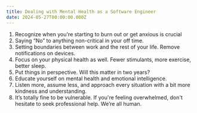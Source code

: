 ```yaml
---
title: Dealing with Mental Health as a Software Engineer
date: 2024-05-27T00:00:00.000Z
---
```


1. Recognize when you're starting to burn out or get anxious is crucial
2. Saying “No” to anything non-critical in your off time.
3. Setting boundaries between work and the rest of your life. Remove notifications on devices.
4. Focus on your physical health as well. Fewer stimulants, more exercise, better sleep.
5. Put things in perspective. Will this matter in two years?
6. Educate yourself on mental health and emotional intelligence.
7. Listen more, assume less, and approach every situation with a bit more kindness and understanding.
8. It’s totally fine to be vulnerable. If you're feeling overwhelmed, don't hesitate to seek professional help. We’re all human.
